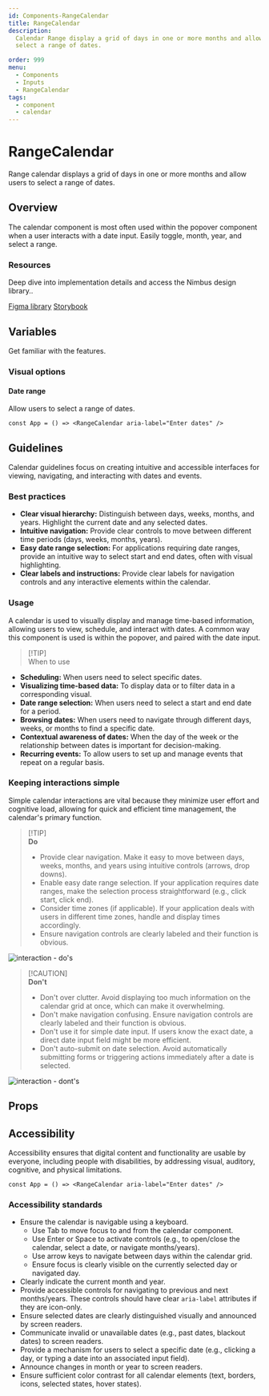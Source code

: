 ```yaml
---
id: Components-RangeCalendar
title: RangeCalendar
description:
  Calendar Range display a grid of days in one or more months and allow users to
  select a range of dates.

order: 999
menu:
  - Components
  - Inputs
  - RangeCalendar
tags:
  - component
  - calendar
---
```


# RangeCalendar

Range calendar displays a grid of days in one or more months and allow users to
select a range of dates.

## Overview

The calendar component is most often used within the popover component when a
user interacts with a date input. Easily toggle, month, year, and select a
range.

### Resources

Deep dive into implementation details and access the Nimbus design library..

[Figma library](https://www.figma.com/design/AvtPX6g7OGGCRvNlatGOIY/NIMBUS-design-system?m=auto&node-id=5818-15651)
[Storybook](https://nimbus-storybook.vercel.app/?path=/docs/components-date-rangecalendar--docs)

## Variables

Get familiar with the features.

### Visual options

#### Date range

Allow users to select a range of dates.

```jsx-live
const App = () => <RangeCalendar aria-label="Enter dates" />
```

## Guidelines

Calendar guidelines focus on creating intuitive and accessible interfaces for
viewing, navigating, and interacting with dates and events.

### Best practices

- **Clear visual hierarchy:** Distinguish between days, weeks, months, and
  years. Highlight the current date and any selected dates.
- **Intuitive navigation:** Provide clear controls to move between different
  time periods (days, weeks, months, years).
- **Easy date range selection:** For applications requiring date ranges, provide
  an intuitive way to select start and end dates, often with visual
  highlighting.
- **Clear labels and instructions:** Provide clear labels for navigation
  controls and any interactive elements within the calendar.

### Usage

A calendar is used to visually display and manage time-based information,
allowing users to view, schedule, and interact with dates. A common way this
component is used is within the popover, and paired with the date input.

> [!TIP]\
> When to use

- **Scheduling:** When users need to select specific dates.
- **Visualizing time-based data:** To display data or to filter data in a
  corresponding visual.
- **Date range selection:** When users need to select a start and end date for a
  period.
- **Browsing dates:** When users need to navigate through different days, weeks,
  or months to find a specific date.
- **Contextual awareness of dates:** When the day of the week or the
  relationship between dates is important for decision-making.
- **Recurring events:** To allow users to set up and manage events that repeat
  on a regular basis.

### Keeping interactions simple

Simple calendar interactions are vital because they minimize user effort and
cognitive load, allowing for quick and efficient time management, the calendar's
primary function.

> [!TIP]\
> **Do**
>
> - Provide clear navigation. Make it easy to move between days, weeks, months,
>   and years using intuitive controls (arrows, drop downs).
> - Enable easy date range selection. If your application requires date ranges,
>   make the selection process straightforward (e.g., click start, click end).
> - Consider time zones (if applicable). If your application deals with users in
>   different time zones, handle and display times accordingly.
> - Ensure navigation controls are clearly labeled and their function is
>   obvious.

![interaction - do's](/images/range-calendar/interaction-do.png)

> [!CAUTION]\
> **Don't**
>
> - Don't over clutter. Avoid displaying too much information on the calendar
>   grid at once, which can make it overwhelming.
> - Don't make navigation confusing. Ensure navigation controls are clearly
>   labeled and their function is obvious.
> - Don't use it for simple date input. If users know the exact date, a direct
>   date input field might be more efficient.
> - Don't auto-submit on date selection. Avoid automatically submitting forms or
>   triggering actions immediately after a date is selected.

![interaction - dont's](/images/range-calendar/interaction-dont.png)

## Props

<PropsTable id="RangeCalendar" />

## Accessibility

Accessibility ensures that digital content and functionality are usable by
everyone, including people with disabilities, by addressing visual, auditory,
cognitive, and physical limitations.

```jsx-live
const App = () => <RangeCalendar aria-label="Enter dates" />
```

### Accessibility standards

- Ensure the calendar is navigable using a keyboard.
  - Use Tab to move focus to and from the calendar component.
  - Use Enter or Space to activate controls (e.g., to open/close the calendar,
    select a date, or navigate months/years).
  - Use arrow keys to navigate between days within the calendar grid.
  - Ensure focus is clearly visible on the currently selected day or navigated
    day.
- Clearly indicate the current month and year.
- Provide accessible controls for navigating to previous and next months/years.
  These controls should have clear `aria-label` attributes if they are
  icon-only.
- Ensure selected dates are clearly distinguished visually and announced by
  screen readers.
- Communicate invalid or unavailable dates (e.g., past dates, blackout dates) to
  screen readers.
- Provide a mechanism for users to select a specific date (e.g., clicking a day,
  or typing a date into an associated input field).
- Announce changes in month or year to screen readers.
- Ensure sufficient color contrast for all calendar elements (text, borders,
  icons, selected states, hover states).

